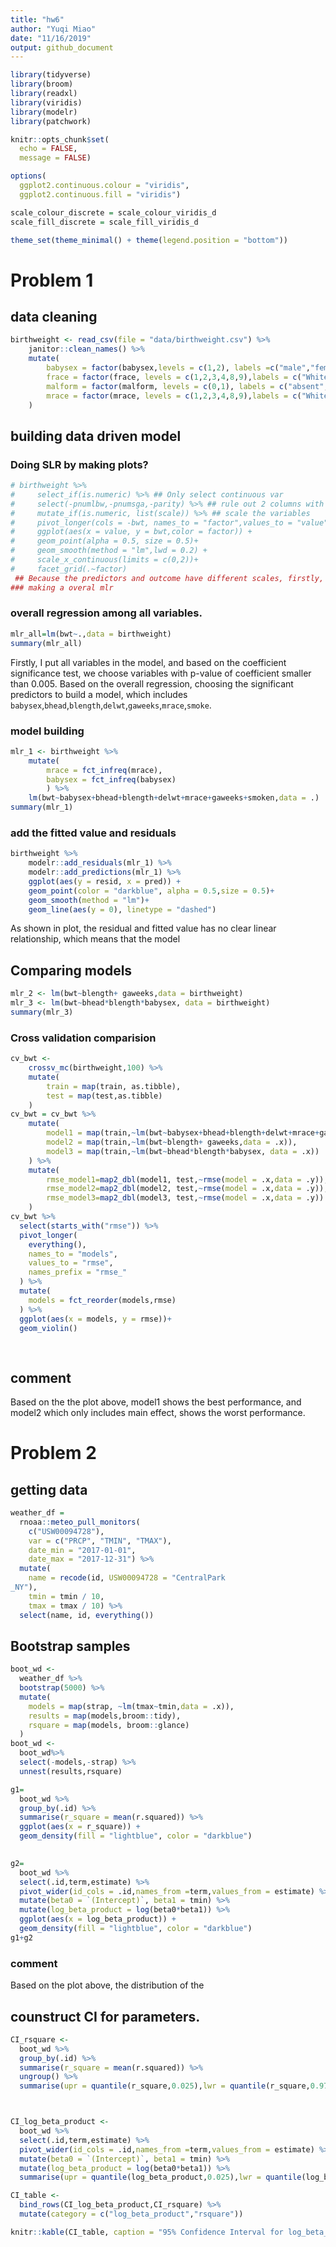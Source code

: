 ```yaml
---
title: "hw6"
author: "Yuqi Miao"
date: "11/16/2019"
output: github_document
---
```


```r
library(tidyverse)
library(broom)
library(readxl)
library(viridis)
library(modelr)
library(patchwork)

knitr::opts_chunk$set(
  echo = FALSE,
  message = FALSE)

options(
  ggplot2.continuous.colour = "viridis",
  ggplot2.continuous.fill = "viridis")

scale_colour_discrete = scale_colour_viridis_d
scale_fill_discrete = scale_fill_viridis_d

theme_set(theme_minimal() + theme(legend.position = "bottom"))
```

# Problem 1

## data cleaning

```r
birthweight <- read_csv(file = "data/birthweight.csv") %>% 
    janitor::clean_names() %>% 
    mutate(
        babysex = factor(babysex,levels = c(1,2), labels =c("male","female")),
        frace = factor(frace, levels = c(1,2,3,4,8,9),labels = c("White","Black","Asian","Puerto Rican","Others","Unknown")),
        malform = factor(malform, levels = c(0,1), labels = c("absent","present")),
        mrace = factor(mrace, levels = c(1,2,3,4,8,9),labels = c("White","Black","Asian","Puerto Rican","Others","Unknown"))
    )

```

## building data driven model

### Doing SLR by making plots?

```r
# birthweight %>%
#     select_if(is.numeric) %>% ## Only select continuous var
#     select(-pnumlbw,-pnumsga,-parity) %>% ## rule out 2 columns with only # 0:pnumlbw,pnumsga,parity
#     mutate_if(is.numeric, list(scale)) %>% ## scale the variables
#     pivot_longer(cols = -bwt, names_to = "factor",values_to = "value") %>% 
#     ggplot(aes(x = value, y = bwt,color = factor)) + 
#     geom_point(alpha = 0.5, size = 0.5)+
#     geom_smooth(method = "lm",lwd = 0.2) +
#     scale_x_continuous(limits = c(0,2))+
#     facet_grid(.~factor)
 ## Because the predictors and outcome have different scales, firstly, I use scale to make every variable in (0,1), then filter the ones with only (or mostly 0),which is `pnumlbw`,`pnumsga`,`parity`,According to the simple linear regreassion results shown in the plot, choosing `bhead`,`blength`,`delwt`,`mheight`,`wtgain` as my model predictor.
### making a overal mlr
```

### overall regression among all variables.
```r
mlr_all=lm(bwt~.,data = birthweight)
summary(mlr_all)
```
Firstly, I put all variables in the model, and based on the coefficient significance test, we choose variables with p-value of coefficient smaller than 0.005. Based on the overall regression, choosing the significant predictors to build a model, which includes `babysex`,`bhead`,`blength`,`delwt`,`gaweeks`,`mrace`,`smoke`.

  

### model building

```r
mlr_1 <- birthweight %>% 
    mutate(
        mrace = fct_infreq(mrace),
        babysex = fct_infreq(babysex)
        ) %>% 
    lm(bwt~babysex+bhead+blength+delwt+mrace+gaweeks+smoken,data = .)
summary(mlr_1)

```
### add the fitted value and residuals
```r
birthweight %>% 
    modelr::add_residuals(mlr_1) %>% 
    modelr::add_predictions(mlr_1) %>% 
    ggplot(aes(y = resid, x = pred)) +
    geom_point(color = "darkblue", alpha = 0.5,size = 0.5)+
    geom_smooth(method = "lm")+
    geom_line(aes(y = 0), linetype = "dashed")
```

As shown in plot, the residual and fitted value has no clear linear relationship, which means that the model 

## Comparing models

```r
mlr_2 <- lm(bwt~blength+ gaweeks,data = birthweight)
mlr_3 <- lm(bwt~bhead*blength*babysex, data = birthweight)
summary(mlr_3)
```


### Cross validation comparision
```r
cv_bwt <- 
    crossv_mc(birthweight,100) %>% 
    mutate(
        train = map(train, as.tibble),
        test = map(test,as.tibble)
    ) 
cv_bwt = cv_bwt %>% 
    mutate(
        model1 = map(train,~lm(bwt~babysex+bhead+blength+delwt+mrace+gaweeks+smoken,data = .x)),
        model2 = map(train,~lm(bwt~blength+ gaweeks,data = .x)),
        model3 = map(train,~lm(bwt~bhead*blength*babysex, data = .x))
    ) %>% 
    mutate(
        rmse_model1=map2_dbl(model1, test,~rmse(model = .x,data = .y)),
        rmse_model2=map2_dbl(model2, test,~rmse(model = .x,data = .y)),
        rmse_model3=map2_dbl(model3, test,~rmse(model = .x,data = .y))
    )
cv_bwt %>% 
  select(starts_with("rmse")) %>% 
  pivot_longer(
    everything(),
    names_to = "models",
    values_to = "rmse",
    names_prefix = "rmse_"
  ) %>% 
  mutate(
    models = fct_reorder(models,rmse)
  ) %>% 
  ggplot(aes(x = models, y = rmse))+
  geom_violin()
  
    
```

## comment

Based on the the plot above, model1 shows the best performance, and model2 which only includes main effect, shows the worst performance.

# Problem 2

## getting data

```r
weather_df =
  rnoaa::meteo_pull_monitors(
    c("USW00094728"),
    var = c("PRCP", "TMIN", "TMAX"),
    date_min = "2017-01-01",
    date_max = "2017-12-31") %>%
  mutate(
    name = recode(id, USW00094728 = "CentralPark
_NY"),
    tmin = tmin / 10,
    tmax = tmax / 10) %>%
  select(name, id, everything())
```

## Bootstrap samples

```r
boot_wd <- 
  weather_df %>% 
  bootstrap(5000) %>% 
  mutate(
    models = map(strap, ~lm(tmax~tmin,data = .x)),
    results = map(models,broom::tidy),
    rsquare = map(models, broom::glance)
  ) 
boot_wd <- 
  boot_wd%>% 
  select(-models,-strap) %>% 
  unnest(results,rsquare) 

g1=
  boot_wd %>% 
  group_by(.id) %>% 
  summarise(r_square = mean(r.squared)) %>% 
  ggplot(aes(x = r_square)) +
  geom_density(fill = "lightblue", color = "darkblue")
  

g2=
  boot_wd %>% 
  select(.id,term,estimate) %>% 
  pivot_wider(id_cols = .id,names_from =term,values_from = estimate) %>%
  mutate(beta0 = `(Intercept)`, beta1 = tmin) %>% 
  mutate(log_beta_product = log(beta0*beta1)) %>% 
  ggplot(aes(x = log_beta_product)) +
  geom_density(fill = "lightblue", color = "darkblue")
g1+g2
```

### comment
Based on the plot above, the distribution of the 


## counstruct CI for parameters.

```r
CI_rsquare <- 
  boot_wd %>% 
  group_by(.id) %>% 
  summarise(r_square = mean(r.squared)) %>% 
  ungroup() %>% 
  summarise(upr = quantile(r_square,0.025),lwr = quantile(r_square,0.975))



CI_log_beta_product <- 
  boot_wd %>% 
  select(.id,term,estimate) %>% 
  pivot_wider(id_cols = .id,names_from =term,values_from = estimate) %>%
  mutate(beta0 = `(Intercept)`, beta1 = tmin) %>% 
  mutate(log_beta_product = log(beta0*beta1)) %>% 
  summarise(upr = quantile(log_beta_product,0.025),lwr = quantile(log_beta_product,0.975))

CI_table <- 
  bind_rows(CI_log_beta_product,CI_rsquare) %>% 
  mutate(category = c("log_beta_product","rsquare"))

knitr::kable(CI_table, caption = "95% Confidence Interval for log_beta_product and r_square" )  
  
```




















